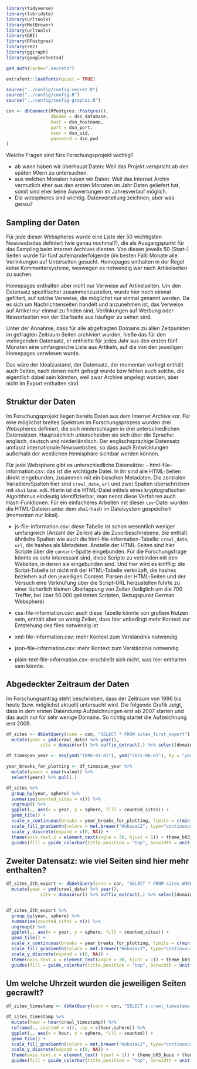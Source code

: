 ```r
library(tidyverse)
library(lubridate)
library(urltools)
library(MetBrewer)
library(urltools)
library(DBI)
library(RPostgres)
library(re2)
library(ggiraph)
library(googlesheets4)

gs4_auth(cache=".secrets")

extrafont::loadfonts(quiet = TRUE)

source("../config/config-secret.R")
source("../config/config.R")
source("../config/config-graphic.R")

con <- dbConnect(RPostgres::Postgres(), 
                 dbname = dsn_database,
                 host = dsn_hostname, 
                 port = dsn_port,
                 user = dsn_uid, 
                 password = dsn_pwd
)

```

Welche Fragen sind fürs Forschungsprojekt wichtig?

-   ab wann haben wir überhaupt Daten: Weil das Projekt verspricht ab den späten 90ern zu untersuchen.
-   aus welchen Monaten haben wir Daten: Weil das Internet Archiv vermutlich eher aus den ersten Monaten im Jahr Daten geliefert hat, somit sind eher keine Auswertungen im Jahresverlauf möglich.
-   Die webspheres sind wichtig. Datenverteilung zeichnen, aber was genau?

## Sampling der Daten

Für jede dieser Webspheres wurde eine Liste der 50 wichtigsten Newswebsites definiert (wie genau nochmal?), die als Ausgangspunkt für das Sampling beim Internet Archives dienten. Von diesen jeweils 50 (Start-) Seiten wurde für fünf aufeinanderfolgende (im besten Fall) Monate alle Verlinkungen auf Unterseiten gesucht. Homepages enthalten in der Regel keine Kommentarsysteme, weswegen es notwendig war nach Artikelseiten zu suchen.

Homepages enthalten aber nicht nur Verweise auf Artikelseiten. Um den Datensatz spezifischer zusammenzustellen, wurde hier noch einmal gefiltert, auf solche Verweise, die möglichst nur einmal genannt werden. Da es sich um Nachrichtenseiten handelt und anzunehmen ist, das Verweise auf Artikel nur einmal zu finden sind, Verlinkungen auf Werbung oder Ressortseiten von der Startseite aus häufiger zu sehen sind.

Unter der Annahme, dass für alle abgefragten Domains zu allen Zeitpunkten im gefragten Zeitraum Seiten archiviert wurden, hieße das für den vorliegenden Datensatz, er enthielte für jedes Jahr aus den ersten fünf Monaten eine umfangreiche Liste aus Artikeln, auf die von den jeweiligen Homepages verwiesen wurde.

Das wäre der Idealzustand, der Datensatz, der momentan vorliegt enthält auch Seiten, nach denen nicht gefragt wurde bzw fehlen auch solche, die eigentlich dabei sein könnten, weil zwar Archive angelegt wurden, aber nicht im Export enthalten sind.

## Struktur der Daten

Im Forschungsprojekt liegen bereits Daten aus dem Internet Archive vor. Für eine möglichst breites Spektrum im Forschungsprozess wurden drei Webspheres definiert, die sich niederschlagen in drei unterschiedlichen Datensätzen. Hauptsächlich unterscheiden sie sich über die Sprache: englisch, deutsch und niederländisch. Der englischsprachige Datensatz umfasst internationale Newswebsites, so dass auch Entwicklungen außerhalb der westlichen Hemisphäre sichtbar werden können.

Für jede Websphere gibt es unterschiedliche Datensätze: - html-file-information.csv: das ist die wichtigste Datei. In ihr sind alle HTML-Seiten direkt eingebunden, zusammen mit ein bisschen Metadaten. Die zentralen Variablen/Spalten hier sind `crawl_date`, `url` und zwei Spalten überschrieben mit `sha1` bzw. `md5`. Hierin ist die HTML-Datei mittels eines kryptografischen Algorithmus eindeutig identifizierbar, man nennt diese Verfahren auch Hash-Funktionen. Für ein einfacheres Arbeiten mit dieser `csv`-Datei wurden die HTML-Dateien unter dem `sha1`-hash im Dateisystem gespeichert (momentan nur lokal).

-   js-file-information.csv: diese Tabelle ist schon wesentlich weniger umfangreich (Anzahl der Zeilen) als die Zuvorbeschriebene. Sie enthält ähnliche Spalten wie auch die html-file-information-Tabelle: `crawl_date`, `url`, die hashes als Metadaten. Anstelle der HTML-Seiten sind hier Scripte über die `content`-Spalte eingebunden. Für die Forschungsfrage könnte es sehr interessant sind, diese Scripte zu verbinden mit den Websiten, in denen sie eingebunden sind. Und hier wird es knifflig: die Script-Tabelle ist nicht mit der HTML-Tabelle verknüpft, die hashes beziehen auf den jeweiligen Content. Parsen der HTML-Seiten und der Versuch eine Verknüfung über die Script-URL herzustellen führte zu einer lächerlich kleinen Überlappung von Zeilen (lediglich um die 700 Treffer, bei über 50.000 gelisteten Scripten, Bezugspunkt German Websphere)

-   css-file-information.csv: auch diese Tabelle könnte von großem Nutzen sein, enthält aber so wenig Zeilen, dass hier unbedingt mehr Kontext zur Entstehung des files notwendig ist

-   xml-file-information.csv: mehr Kontext zum Verständnis notwendig

-   json-file-information.csv: mehr Kontext zum Verständnis notwendig

-   plain-text-file-information.csv: erschließt sich nicht, was hier enthalten sein könnte.

## Abgedeckter Zeitraum der Daten

Im Forschungsantrag steht beschrieben, dass der Zeitraum von 1996 bis heute (bzw. möglichst aktuell) untersucht wird. Die folgende Grafik zeigt, dass in dem ersten Datendump Aufzeichnungen erst ab 2007 starten und das auch nur für sehr wenige Domains. So richtig startet die Aufzeichnung erst 2008.

```r

df_sites <- dbGetQuery(conn = con, "SELECT * FROM sites_first_export") %>% 
  mutate(year = ymd(crawl_date) %>% year(),
             site = domain(url) %>% suffix_extract(.) %>% select(domain) %>% pull(.))

```

```r

df_timespan_year <- seq(ymd("1996-01-01"), ymd("2021-06-01"), by = "year") %>% as_tibble()

year_breaks_for_plotting <- df_timespan_year %>% 
  mutate(years = year(value)) %>% 
  select(years) %>% pull(.)

df_sites %>% 
  group_by(year, sphere) %>% 
  summarise(counted_sites = n()) %>% 
  ungroup() %>% 
  ggplot(., aes(x = year, y = sphere, fill = counted_sites)) +
  geom_tile() +
  scale_x_continuous(breaks = year_breaks_for_plotting, limits = c(min(year_breaks_for_plotting), max(year_breaks_for_plotting)), expand = c(0, NA), name = "crawl_year") +
  scale_fill_gradientn(colors = met.brewer("Hokusai2", type="continuous"), na.value = "grey90", name = "number of websites available" ) +
  scale_y_discrete(expand = c(0, NA)) +
  theme(axis.text.x = element_text(angle = 30, hjust = 1)) + theme_b03_base + theme_b03_heatmap + theme_b03_facets  + 
  guides(fill = guide_colorbar(title.position = "top", barwidth = unit(20, "lines"), barheight = unit(.5, "lines")))

```

## Zweiter Datensatz: wie viel Seiten sind hier mehr enthalten?

```r

df_sites_2th_export <- dbGetQuery(conn = con, "SELECT * FROM sites WHERE export = 2") %>% 
  mutate(year = ymd(crawl_date) %>% year(),
             site = domain(url) %>% suffix_extract(.) %>% select(domain) %>% pull(.))


df_sites_2th_export %>% 
  group_by(year, sphere) %>% 
  summarise(counted_sites = n()) %>% 
  ungroup() %>% 
  ggplot(., aes(x = year, y = sphere, fill = counted_sites)) +
  geom_tile() +
  scale_x_continuous(breaks = year_breaks_for_plotting, limits = c(min(year_breaks_for_plotting), max(year_breaks_for_plotting)), expand = c(0, NA), name = "crawl_year") +
  scale_fill_gradientn(colors = met.brewer("Hokusai2", type="continuous"), na.value = "grey90", name = "number of websites available" ) +
  scale_y_discrete(expand = c(0, NA)) +
  theme(axis.text.x = element_text(angle = 30, hjust = 1)) + theme_b03_base + theme_b03_heatmap + theme_b03_facets  + 
  guides(fill = guide_colorbar(title.position = "top", barwidth = unit(20, "lines"), barheight = unit(.5, "lines")))


```

## Um welche Uhrzeit wurden die jeweiligen Seiten gecrawlt?

```r
df_sites_timestamp <- dbGetQuery(conn = con, "SELECT s.crawl_timestamp, s.sha1, s.sphere FROM sites s") 

df_sites_timestamp %>% 
  mutate(hour = hour(crawl_timestamp)) %>% 
  reframe(., counted = n(), .by = c(hour,sphere)) %>%
  ggplot(., aes(x = hour, y = sphere, fill = counted)) +
  geom_tile() +
  scale_fill_gradientn(colors = met.brewer("Hokusai2", type="continuous"), na.value = "grey90", name = "number of websites available" ) +
  scale_y_discrete(expand = c(0, NA)) +
  theme(axis.text.x = element_text( hjust = 1)) + theme_b03_base + theme_b03_heatmap + theme_b03_facets  + 
  guides(fill = guide_colorbar(title.position = "top", barwidth = unit(20, "lines"), barheight = unit(.5, "lines")))

```
